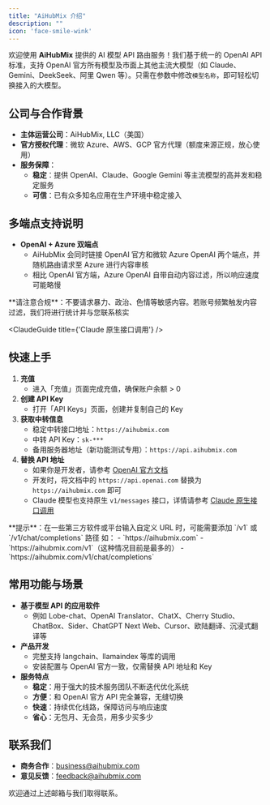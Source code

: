 ```yaml
---
title: "AiHubMix 介绍"
description: ""
icon: 'face-smile-wink'
---
```


欢迎使用 **AiHubMix** 提供的 AI 模型 API 路由服务！我们基于统一的 OpenAI API 标准，支持 OpenAI 官方所有模型及市面上其他主流大模型（如 Claude、Gemini、DeekSeek、阿里 Qwen 等）。只需在参数中修改`模型名称`，即可轻松切换接入的大模型。

## 公司与合作背景

- **主体运营公司**：AiHubMix, LLC（美国）  
- **官方授权代理**：微软 Azure、AWS、GCP 官方代理（额度来源正规，放心使用）  
- **服务保障**：  
  - **稳定**：提供 OpenAI、Claude、Google Gemini 等主流模型的高并发和稳定服务  
  - **可信**：已有众多知名应用在生产环境中稳定接入


## 多端点支持说明

- **OpenAI + Azure 双端点**  
  - AiHubMix 会同时链接 OpenAI 官方和微软 Azure OpenAI 两个端点，并随机路由请求至 Azure 进行内容审核  
  - 相比 OpenAI 官方端，Azure OpenAI 自带自动内容过滤，所以响应速度可能略慢  
<Warning>
**请注意合规**：不要请求暴力、政治、色情等敏感内容。若账号频繁触发内容过滤，我们将进行统计并与您联系核实
</Warning>


<ClaudeGuide title={'Claude 原生接口调用'} />

## 快速上手

1. **充值**  
   - 进入「充值」页面完成充值，确保账户余额 > 0  
2. **创建 API Key**  
   - 打开「API Keys」页面，创建并复制自己的 Key  
3. **获取中转信息**  
   - 稳定中转接口地址：`https://aihubmix.com`  
   - 中转 API Key：`sk-***`  
   - 备用服务器地址（新功能测试专用）：`https://api.aihubmix.com`  
4. **替换 API 地址**  
   - 如果你是开发者，请参考 [OpenAI 官方文档](https://platform.openai.com)  
   - 开发时，将文档中的 `https://api.openai.com` 替换为 `https://aihubmix.com` 即可  
   - Claude 模型也支持原生 `v1/messages` 接口，详情请参考 [Claude 原生接口调用](/api/Claude%20原生接口调用)

<Tip>
**提示**：在一些第三方软件或平台输入自定义 URL 时，可能需要添加 `/v1` 或 `/v1/chat/completions` 路径
</Tip>
如：
- `https://aihubmix.com`
- `https://aihubmix.com/v1`（这种情况目前是最多的）
- `https://aihubmix.com/v1/chat/completions`


## 常用功能与场景

- **基于模型 API 的应用软件**  
  - 例如 Lobe-chat、OpenAI Translator、ChatX、Cherry Studio、ChatBox、Sider、ChatGPT Next Web、Cursor、欧陆翻译、沉浸式翻译等  
- **产品开发**  
  - 完整支持 langchain、llamaindex 等库的调用  
  - 安装配置与 OpenAI 官方一致，仅需替换 API 地址和 Key  
- **服务特点**  
  - **稳定**：用于强大的技术服务团队不断迭代优化系统 
  - **方便**：和 OpenAI 官方 API 完全兼容，无缝切换  
  - **快速**：持续优化线路，保障访问与响应速度  
  - **省心**：无包月、无会员，用多少买多少


## 联系我们

- **商务合作**：business@aihubmix.com  
- **意见反馈**：feedback@aihubmix.com  

欢迎通过上述邮箱与我们取得联系。
